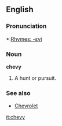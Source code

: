 ==English==
===Pronunciation===
*:[[Rhymes:English:-ɛvi|Rhymes: -ɛvi]]

===Noun===
'''chevy'''

#A hunt or pursuit.

===See also===
*[[Chevrolet]]

[[it:chevy]]